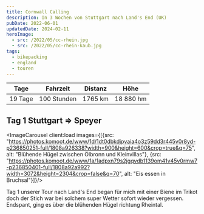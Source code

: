 ```yaml
---
title: Cornwall Calling
description: In 3 Wochen von Stuttgart nach Land's End (UK)
pubDate: 2022-06-01
updatedDate: 2024-02-11
heroImage:
  - src: /2022/05/cc-rhein.jpg
  - src: /2022/05/cc-rhein-kaub.jpg
tags:
  - bikepacking
  - england
  - touren
---
```


| Tage | Fahrzeit | Distanz | Höhe |
|:---:|:---:|:---:|:---:|
|19 Tage | 100 Stunden | 1765 km | 18 880 hm |

<KomootCollection collection_id={1523576} />

## Tag 1 Stuttgart &rArr; Speyer

<ImageCarousel client:load images={[{src: "https://photos.komoot.de/www/1d/1dt0dbkdjpvaia4o3z59dd3r445v0r8yd-p236850251-full/1808a926338?width=900&height=600&crop=true&q=75", alt: "Blühende Hügel zwischen Ölbronn und Kleinvillas"}, {src: "https://photos.komoot.de/www/1a/1adpxn79s2jgqvdb1139om41v45v0rmw7-p236850401-full/1808a92a992?width=3072&height=2304&crop=false&q=70", alt: "Eis essen in Bruchsal"}]}/>

Tag 1 unserer Tour nach Land's End began für mich mit einer Biene im Trikot
doch der Stich war bei solchem super Wetter sofort wieder vergessen.
Endspant, ging es über die blühenden Hügel richtung Rheintal.


<KomootTour tour_id={757634034} show_gallery/>
